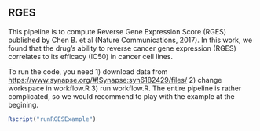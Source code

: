 
## RGES

This pipeline is to compute Reverse Gene Expression Score (RGES) published by Chen B. et al (Nature Communications, 2017). In this work, we found that the drug's ability to reverse cancer gene expression (RGES) correlates to its efficacy (IC50) in cancer cell lines.

To run the code, you need 
1) download data from <https://www.synapse.org/#!Synapse:syn6182429/files/>
2) change workspace in workflow.R
3) run workflow.R. The entire pipeline is rather complicated, so we would recommend to play with the example at the begining.
```r
Rscript("runRGESExample")
```

